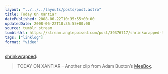 ```yaml
---
layout: "../../../layouts/posts/post.astro"
title: Today On Xantiar
datePublished: 2008-06-22T10:35:55+00:00
updatedDate: 2008-06-22T10:35:55+00:00
source: tumblr stream
tumblrUrl: https://stream.anglepoised.com/post/39376717/shrinkwrapped-today-on-xantiar-another-clip
tags: ["linklog"]
format: "video"
---
```



<YouTube id="https://www.youtube.com/watch?v=X2o4W4-ULjM" />

[shrinkwrapped][1]:

> TODAY ON XANTIAR &#8211; Another clip from Adam Buxton’s [MeeBox][2].

[1]: http://tumblefeed.thair.net/post/39326201/today-on-xantiar-another-clip-from-adam-buxtons
[2]: http://www.bbc.co.uk/programmes/b00c816h
